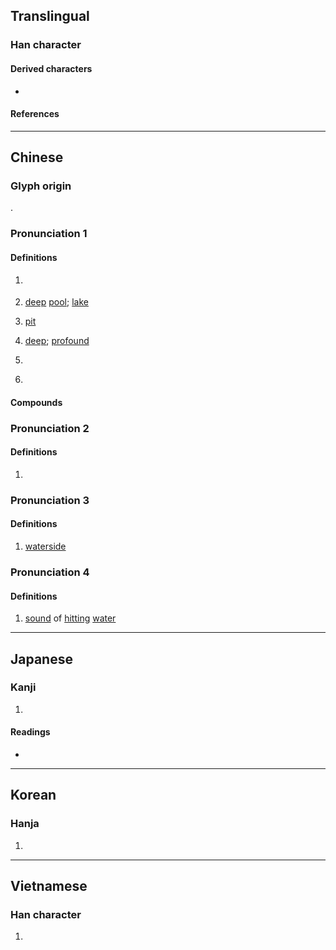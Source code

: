 {{character info/new}}
==Translingual==

===Han character===
{{Han char|rn=85|rad=水|as=12|sn=15|four=31146|canj=EMWJ|ids=⿰氵覃}}

====Derived characters====
* {{l|mul|[[𫾘]], [[藫]], [[𮆨]], [[䨵]]}}

====References====
{{Han ref|kx=0650.130|dkj=18271|dj=1060.150|hdz=31738.020|uh=6F6D}}

----

==Chinese==
{{zh-forms}}

===Glyph origin===
{{Han etym}}
{{Han compound|水|覃|alt1=氵|ls=psc|c1=s|c2=p}}.

===Pronunciation 1===
{{zh-pron
|m=tán
|c=taam4
|h=pfs=
|md=
|mn=thâm
|w=
|mc=1
|oc=1,1
|cat=n
}}

====Definitions====
{{zh-hanzi}}

# {{zh-div|水}} {{w|Liu River}}
# [[deep]] [[pool]]; [[lake]]
# {{lb|zh|dialectal}} [[pit]]
# [[deep]]; [[profound]]
# {{zh-div|州}} {{w|Tan Prefecture (Hunan)|Tan Prefecture}}
# {{surname|lang=zh}}

====Compounds====
{{zh-der|一潭死水|劍潭|潭奧|日月潭|潭潭|潭沱|潭瀹|潭府|潭祉叶吉|潭第|碧潭|潭柘|百花潭|潭腿|龍潭鄉|鈷鉧潭|虎窟龍潭|龍潭虎穴|龍潭虎窟|龍潭|虎穴龍潭|灣潭|梅雨潭}}

===Pronunciation 2===
{{zh-pron
|m=yǐn
|dial=n
|mc=2
|oc=n,2
|cat=a
}}

====Definitions====
{{zh-hanzi}}

# {{zh-only|潭濼}}

===Pronunciation 3===
{{zh-pron
|m=xún

|dial=n
|cat=n
}}

====Definitions====
{{zh-hanzi}}

# [[waterside]]

===Pronunciation 4===
{{zh-pron
|m=dàn
|dial=n
|cat=n
}}

====Definitions====
{{zh-hanzi}}

# [[sound]] of [[hit]]ting [[water]]

----

==Japanese==

===Kanji===
{{ja-kanji|grade=|rs=水12}}

# {{defn|lang=ja|sort=水12}}

====Readings====
* {{ja-readings|on=[[たん]] (tan), [[しん]] (shin)|kun=[[ふち]] (fuchi), [[ふかい]] (fukai)}}

----

==Korean==

===Hanja===
{{ko-hanja|hangeul=담|eumhun=|rv=dam|mr=tam|y=tam}}

# {{defn|lang=ko|sort=水12}}

----

==Vietnamese==

===Han character===
{{vi-hantu|[[đằm]]|rs=水12}}

# {{defn|lang=vi|sort=水12}}